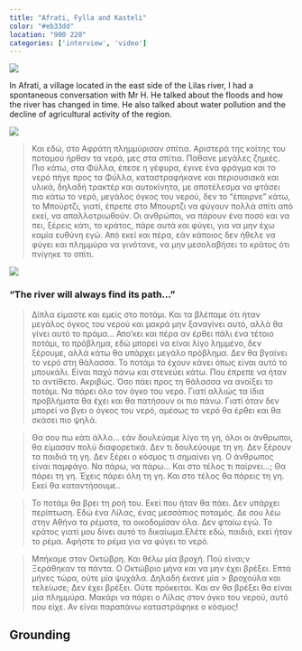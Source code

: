 ```yaml
---
title: "Afrati, Fylla and Kasteli"
color: "#eb33dd"
location: "900 220"
categories: ['interview', 'video']
---
```


![](afrati/cover.jpg)

In Afrati, a village located in the east side of the Lilas river, I had a spontaneous conversation with Mr H. He talked about the floods and how the river has changed in time. He also talked about water pollution and the decline of agricultural activity of the region.

![](afrati/square-chat.jpg)

> Και εδώ, στο Αφράτη πλημμύρισαν σπίτια. Αριστερά της κοίτης του ποταμού ήρθαν τα νερά, μες στα σπίτια. Πάθανε μεγάλες ζημιές. Πιο κάτω, στα Φύλλα, έπεσε η γέφυρα, έγινε ένα φράγμα και το νερό πήγε προς τα Φύλλα, καταστραφήκανε και περιουσιακά και υλικά, δηλαδή τρακτέρ και αυτοκίνητα, με αποτέλεσμα να φτάσει πιο κάτω το νερό, μεγάλος όγκος του νερού, δεν το “έπαιρνε” κάτω, το Μπούρτζι, γιατί, έπρεπε στο Μπουρτζι να φύγουν πολλά σπίτι από εκεί, να απαλλοτριωθούν. Οι ανθρώποι, να πάρουν ένα ποσό και να πει, ξέρεις κάτι, το κράτος, πάρε αυτά και φύγει, για να μην έχω καμία ευθύνη εγώ. Από εκεί και πέρα, εάν κάποιος δεν ήθελε να φύγει και πλημμύρα να γινότανε, να μην μεσολαβήσει το κράτος ότι πνίγηκε το σπίτι.

![](afrati/river-view.jpg)

### “The river will always find its path…” 

> Δίπλα είμαστε και εμείς στο ποτάμι. Και τα βλέπαμε ότι ήταν μεγάλος όγκος του νερού και μακρά μην ξαναγίνει αυτό, αλλά θα γίνει αυτό το πράμα… Απο’κει και πέρα αν έρθει πάλι ένα τέτοιο ποτάμι, το πρόβλημα, εδώ μπορεί να είναι λίγο λημμένο, δεν ξέρουμε, αλλά κάτω θα υπάρχει μεγάλο πρόβλημα. Δεν θα βγαίνει το νερό στη θάλασσα. Το ποτάμι το έχουν κάνει όπως είναι αυτό το μπουκάλι. Είναι παχύ πάνω και στενεύει κάτω. Που έπρεπε να ήταν το αντίθετο. Ακριβώς. Όσο πάει προς τη θάλασσα να ανοίξει το ποτάμι. Να πάρει όλο τον όγκο του νερό. Γιατί αλλιώς τα ίδια προβλήματα θα έχει και θα πατήσουν οι πιο πάνω. Γιατί όταν δεν μπορεί να βγει ο όγκος του νερό, αμέσως το νερό θα έρθει και θα σκάσει πιο ψηλά.

> Θα σου πω κάτι άλλο… εάν δουλεύαμε λίγο τη γη, όλοι οι άνθρωποι, θα είμασαν πολύ διαφορετικά. Δεν τι δουλεύουμε τη γη. Δεν ξέρουν τα παιδιά τη γη. Δεν ξέρει ο κόσμος τι σημαίνει γη. Ο άνθρωπος είναι παμφάγο. Να πάρω, να πάρω… Και στο τέλος τι παίρνει…; Θα πάρει τη γη. Έχεις πάρει όλη τη γη. Και στο τέλος θα πάρεις τη γη. Εκεί θα καταντήσουμε..

> Το ποτάμι θα βρει τη ροή του. Εκεί που ήταν θα πάει. Δεν υπάρχει περίπτωση. Εδώ ένα Λίλας, ένας μεσσάπιος ποταμός. Δε σου λέω στην Αθήνα τα ρέματα, τα οικοδομίσαν όλα. Δεν φταίω εγώ. Το κράτος γιατί μου δίνει αυτό το δικαίωμα.Ελέτε εδώ, παιδιά, εκεί ήταν το ρέμα. Αφήστε το ρέμα για να φύγει το νερό. 

> Μπήκαμε στον Οκτώβρη. Και θέλω μία βροχή. Πού είναι;ν Ξεράθηκαν τα πάντα. Ο Οκτώβριο μήνα και να μην έχει βρέξει. Επτά μήνες τώρα, ούτε μία ψυχάλα. Δηλαδή έκανε μία > βροχούλα και τελείωσε; Δεν έχει βρέξει. Ούτε πρόκειται. Και αν θα βρέξει θα είναι μία πλημμύρα. Μακάρι να πάρει ο Λίλας στον όγκο του νερού, αυτό που είχε. Αν είναι παραπάνω καταστράφηκε ο κόσμος!

<div className="grid md:grid-cols-2 gap-6 -mt-20">
  <VideoPlayer  width={700} height={1244} src="Nexus/vzqaknjchcidwie2psq6"/>
 <div  data-scroll data-scroll-speed="-3" className="pt-96 lg:pr-36">
   <h2 className="!mb-2">Grounding</h2>
  </div>
</div>

